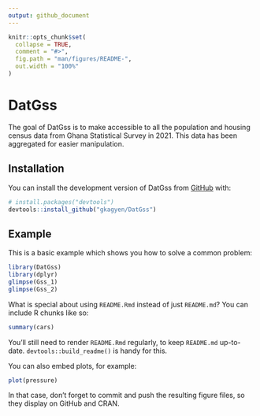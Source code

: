 ```yaml
---
output: github_document
---
```


<!-- README.md is generated from README.Rmd. Please edit that file -->

```r
knitr::opts_chunk$set(
  collapse = TRUE,
  comment = "#>",
  fig.path = "man/figures/README-",
  out.width = "100%"
)
```

# DatGss

<!-- badges: start -->
<!-- badges: end -->

The goal of DatGss is to make accessible to all the population and housing census data from Ghana 
Statistical Survey in 2021. This data has been aggregated for easier manipulation. 

## Installation

You can install the development version of DatGss from [GitHub](https://github.com/) with:

``` r
# install.packages("devtools")
devtools::install_github("gkagyen/DatGss")
```

## Example

This is a basic example which shows you how to solve a common problem:

```r
library(DatGss)
library(dplyr)
glimpse(Gss_1)
glimpse(Gss_2)
```

What is special about using `README.Rmd` instead of just `README.md`? You can include R chunks like so:

```r
summary(cars)
```

You'll still need to render `README.Rmd` regularly, to keep `README.md` up-to-date. `devtools::build_readme()` is handy for this.

You can also embed plots, for example:

```r
plot(pressure)
```

In that case, don't forget to commit and push the resulting figure files, so they display on GitHub and CRAN.
